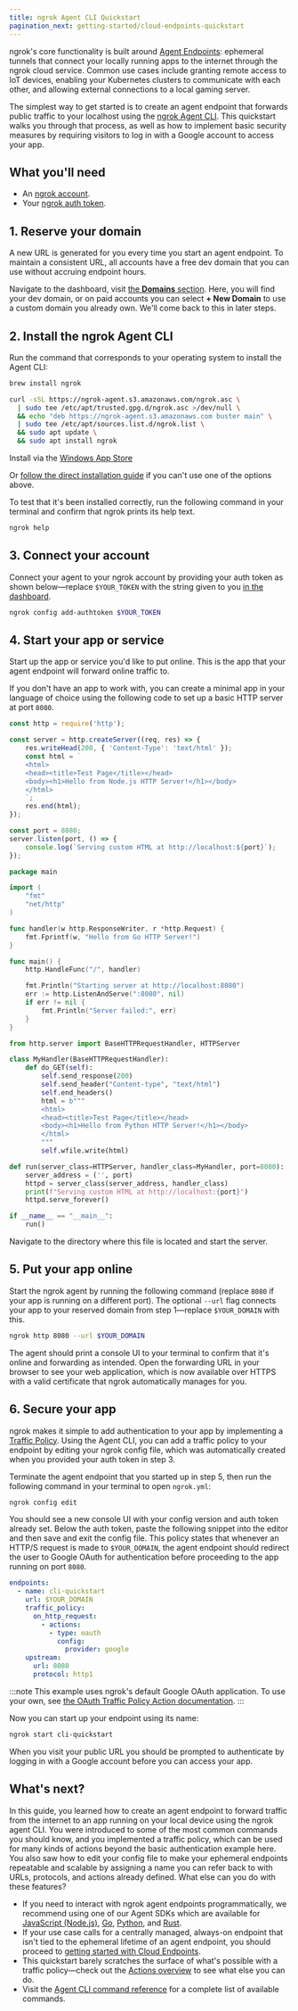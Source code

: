 ```yaml
---
title: ngrok Agent CLI Quickstart
pagination_next: getting-started/cloud-endpoints-quickstart
---
```



ngrok's core functionality is built around [Agent Endpoints](/universal-gateway/agent-endpoints/): ephemeral tunnels that connect your locally running apps to the internet through the ngrok cloud service.
Common use cases include granting remote access to IoT devices, enabling your Kubernetes clusters to communicate with each other, and allowing external connections to a local gaming server.

The simplest way to get started is to create an agent endpoint that forwards public traffic to your localhost using the [ngrok Agent CLI](/agent/).
This quickstart walks you through that process, as well as how to implement basic security measures by requiring visitors to log in with a Google account to access your app.

## What you'll need

- An [ngrok account](https://dashboard.ngrok.com/signup).
- Your [ngrok auth token](https://dashboard.ngrok.com/get-started/your-authtoken).

## 1. Reserve your domain

A new URL is generated for you every time you start an agent endpoint.
To maintain a consistent URL, all accounts have a free dev domain that you can use without accruing endpoint hours.

Navigate to the dashboard, visit [the **Domains** section](https://dashboard.ngrok.com/domains). Here, you will find your dev domain, or on paid accounts you can select **+ New Domain** to use a custom domain you already own.
We'll come back to this in later steps.

## 2. Install the ngrok Agent CLI

Run the command that corresponds to your operating system to install the Agent CLI:

<Tabs groupId="os" queryString="os">
<TabItem value="macos" label="Mac OS" default>

```bash
brew install ngrok
```

</TabItem>
<TabItem value="linux" label="Debian Linux">

```bash
curl -sSL https://ngrok-agent.s3.amazonaws.com/ngrok.asc \
  | sudo tee /etc/apt/trusted.gpg.d/ngrok.asc >/dev/null \
  && echo "deb https://ngrok-agent.s3.amazonaws.com buster main" \
  | sudo tee /etc/apt/sources.list.d/ngrok.list \
  && sudo apt update \
  && sudo apt install ngrok
```

</TabItem>
<TabItem value="windows" label="Windows">

Install via the <a href="ms-windows-store://pdp/?ProductId=9mvs1j51gmk6">Windows App Store</a>

</TabItem>
</Tabs>

Or [follow the direct installation guide](https://download.ngrok.com?tab=download) if you can't use one of the options above.

To test that it's been installed correctly, run the following command in your terminal and confirm that ngrok prints its help text.

```bash
ngrok help
```

## 3. Connect your account

Connect your agent to your ngrok account by providing your auth token as shown below—replace `$YOUR_TOKEN` with the string given to you [in the dashboard](https://dashboard.ngrok.com/get-started/your-authtoken).

```bash
ngrok config add-authtoken $YOUR_TOKEN
```

## 4. Start your app or service

Start up the app or service you'd like to put online.
This is the app that your agent endpoint will forward online traffic to.

If you don't have an app to work with, you can create a minimal app in your language of choice using the following code to set up a basic HTTP server at port `8080`.

<LangSwitcher>

```javascript title="service.js"
const http = require('http');

const server = http.createServer((req, res) => {
    res.writeHead(200, { 'Content-Type': 'text/html' });
    const html = `
    <html>
    <head><title>Test Page</title></head>
    <body><h1>Hello from Node.js HTTP Server!</h1></body>
    </html>
    `;
    res.end(html);
});

const port = 8080;
server.listen(port, () => {
    console.log(`Serving custom HTML at http://localhost:${port}`);
});
```

```go title="service.go"
package main

import (
	"fmt"
	"net/http"
)

func handler(w http.ResponseWriter, r *http.Request) {
	fmt.Fprintf(w, "Hello from Go HTTP Server!")
}

func main() {
	http.HandleFunc("/", handler)

	fmt.Println("Starting server at http://localhost:8080")
	err := http.ListenAndServe(":8080", nil)
	if err != nil {
		fmt.Println("Server failed:", err)
	}
}
```

```python title="service.py"
from http.server import BaseHTTPRequestHandler, HTTPServer

class MyHandler(BaseHTTPRequestHandler):
    def do_GET(self):
        self.send_response(200)
        self.send_header("Content-type", "text/html")
        self.end_headers()
        html = b"""
        <html>
        <head><title>Test Page</title></head>
        <body><h1>Hello from Python HTTP Server!</h1></body>
        </html>
        """
        self.wfile.write(html)

def run(server_class=HTTPServer, handler_class=MyHandler, port=8080):
    server_address = ('', port)
    httpd = server_class(server_address, handler_class)
    print(f"Serving custom HTML at http://localhost:{port}")
    httpd.serve_forever()

if __name__ == "__main__":
    run()
```

</LangSwitcher>

Navigate to the directory where this file is located and start the server.

## 5. Put your app online

Start the ngrok agent by running the following command (replace `8080` if your app is running on a different port).
The optional `--url` flag connects your app to your reserved domain from step 1—replace `$YOUR_DOMAIN` with this.

```bash
ngrok http 8080 --url $YOUR_DOMAIN
```

The agent should print a console UI to your terminal to confirm that it's online and forwarding as intended.
Open the forwarding URL in your browser to see your web application, which is now available over HTTPS with a valid certificate that ngrok automatically manages for you.

## 6. Secure your app

ngrok makes it simple to add authentication to your app by implementing a [Traffic Policy](/traffic-policy/).
Using the Agent CLI, you can add a traffic policy to your endpoint by editing your ngrok config file, which was automatically created when you provided your auth token in step 3.

Terminate the agent endpoint that you started up in step 5, then run the following command in your terminal to open `ngrok.yml`:

```bash
ngrok config edit
```

You should see a new console UI with your config version and auth token already set.
Below the auth token, paste the following snippet into the editor and then save and exit the config file.
This policy states that whenever an HTTP/S request is made to `$YOUR_DOMAIN`, the agent endpoint should redirect the user to Google OAuth for authentication before proceeding to the app running on port `8080`.

```yaml title="ngrok.yml"
endpoints:
  - name: cli-quickstart
    url: $YOUR_DOMAIN
    traffic_policy:
      on_http_request:
        - actions:
          - type: oauth
            config:
              provider: google
    upstream:
      url: 8080
      protocol: http1
```

:::note
This example uses ngrok's default Google OAuth application.
To use your own, see [the OAuth Traffic Policy Action documentation](https://ngrok-docs-git-sg-doc-326-agent-endpoints-cli-f7e245-ngrok-dev.vercel.app/docs/traffic-policy/actions/oauth/#google-example).
:::

Now you can start up your endpoint using its name:

```bash
ngrok start cli-quickstart
```

When you visit your public URL you should be prompted to authenticate by logging in with a Google account before you can access your app.

## What's next?

In this guide, you learned how to create an agent endpoint to forward traffic from the internet to an app running on your local device using the ngrok agent CLI.
You were introduced to some of the most common commands you should know, and you implemented a traffic policy, which can be used for many kinds of actions beyond the basic authentication example here.
You also saw how to edit your config file to make your ephemeral endpoints repeatable and scalable by assigning a name you can refer back to with URLs, protocols, and actions already defined.
What else can you do with these features?

- If you need to interact with ngrok agent endpoints programmatically, we recommend using one of our Agent SDKs which are available for [JavaScript (Node.js)](/getting-started/javascript/), [Go](/getting-started/go/), [Python](/getting-started/python/), and [Rust](/getting-started/rust/).
- If your use case calls for a centrally managed, always-on endpoint that isn't tied to the ephemeral lifetime of an agent endpoint, you should proceed to [getting started with Cloud Endpoints](/getting-started/cloud-endpoints-quickstart/).
- This quickstart barely scratches the surface of what's possible with a traffic policy—check out the [Actions overview](/traffic-policy/actions/) to see what else you can do.
- Visit the [Agent CLI command reference](/agent/cli/) for a complete list of available commands.
